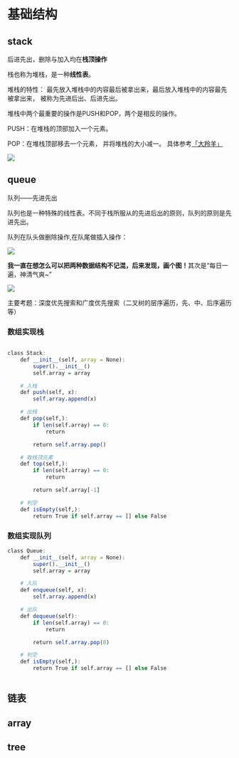

# 基础结构

## stack

后进先出，删除与加入均在**栈顶操作**

栈也称为堆栈，是一种**线性表**。

堆栈的特性： 最先放入堆栈中的内容最后被拿出来，最后放入堆栈中的内容最先被拿出来， 被称为先进后出、后进先出。

堆栈中两个最重要的操作是PUSH和POP，两个是相反的操作。

PUSH：在堆栈的顶部加入一个元素。

POP：在堆栈顶部移去一个元素， 并将堆栈的大小减一。
具体参考[「大羚羊」](https://blog.csdn.net/m0_37622530/article/details/81429837)

![](../figs/base_kg_1.png)

## queue


队列——先进先出

队列也是一种特殊的线性表。不同于栈所服从的先进后出的原则，队列的原则是先进先出。

队列在队头做删除操作,在队尾做插入操作：

![](../figs/base_kg_2.jpg)

**我一直在想怎么可以把两种数据结构不记混，后来发现，画个图！**其次是“每日一遍，神清气爽~”

![](../figs/base_kg_3.png)

主要考题：深度优先搜索和广度优先搜索（二叉树的层序遍历，先、中、后序遍历等）

### 数组实现栈

```r

class Stack:
    def __init__(self, array = None):
        super().__init__()
        self.array = array

    # 入栈
    def push(self, x):
        self.array.append(x)

    # 出栈
    def pop(self,):
        if len(self.array) == 0:
            return

        return self.array.pop()

    # 取栈顶元素
    def top(self,):
        if len(self.array) == 0:
            return

        return self.array[-1]

    # 判空
    def isEmpty(self,):
        return True if self.array == [] else False

```

### 数组实现队列

```r
class Queue:
    def __init__(self, array = None):
        super().__init__()
        self.array = array

    # 入队
    def enqueue(self, x):
        self.array.append(x)

    # 出队
    def dequeue(self):
        if len(self.array) == 0:
            return

        return self.array.pop(0)

    # 判空
    def isEmpty(self,):
        return True if self.array == [] else False



```

## 链表


## array

## tree
